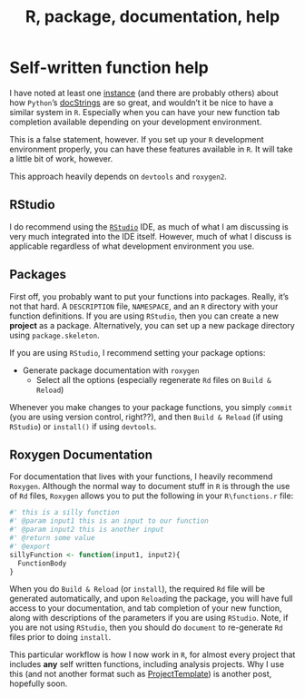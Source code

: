 % R, package, documentation, help

# Self-written function help

I have noted at least one [instance](http://www.activeanalytics.co.uk/blog/rvspythonwhyrisstillthekingofstatisticalcomputing) (and there are probably others) about how `Python`'s [docStrings](http://en.wikipedia.org/wiki/Docstring#Python) are so great, and wouldn't it be nice to have a similar system in `R`. Especially when you can have your new function tab completion available depending on your development environment.

This is a false statement, however. If you set up your `R` development environment properly, you can have these features available in `R`. It will take a little bit of work, however.

This approach heavily depends on `devtools` and `roxygen2`. 

## RStudio

I do recommend using the [`RStudio`](http://rstudio.org) IDE, as much of what I am discussing is very much integrated into the IDE itself. However, much of what I discuss is applicable regardless of what development environment you use.

## Packages

First off, you probably want to put your functions into packages. Really, it's not that hard. A `DESCRIPTION` file, `NAMESPACE`, and an `R` directory with your function definitions. If you are using `RStudio`, then you can create a new **project** as a package. Alternatively, you can set up a new package directory using `package.skeleton`. 

If you are using `RStudio`, I recommend setting your package options:

* Generate package documentation with `roxygen`
  * Select all the options (especially regenerate `Rd` files on `Build & Reload`)
  
Whenever you make changes to your package functions, you simply `commit` (you are using version control, right??), and then `Build & Reload` (if using `RStudio`) or `install()` if using `devtools`.

## Roxygen Documentation

For documentation that lives with your functions, I heavily recommend `Roxygen`. Although the normal way to document stuff in `R` is through the use of `Rd` files, `Roxygen` allows you to put the following in your `R\functions.r` file:

```r
#' this is a silly function
#' @param input1 this is an input to our function
#' @param input2 this is another input
#' @return some value
#' @export
sillyFunction <- function(input1, input2){
  FunctionBody
}
```

When you do `Build & Reload` (or `install`), the required `Rd` file will be generated automatically, and upon `Reload`ing the package, you will have full access to your documentation, and tab completion of your new function, along with descriptions of the parameters if you are using `RStudio`. Note, if you are not using `RStudio`, then you should do `document` to re-generate `Rd` files prior to doing `install`.

This particular workflow is how I now work in `R`, for almost every project that includes **any** self written functions, including analysis projects. Why I use this (and not another format such as [ProjectTemplate](http://www.johnmyleswhite.com/notebook/2010/08/26/projecttemplate/)) is another post, hopefully soon.
